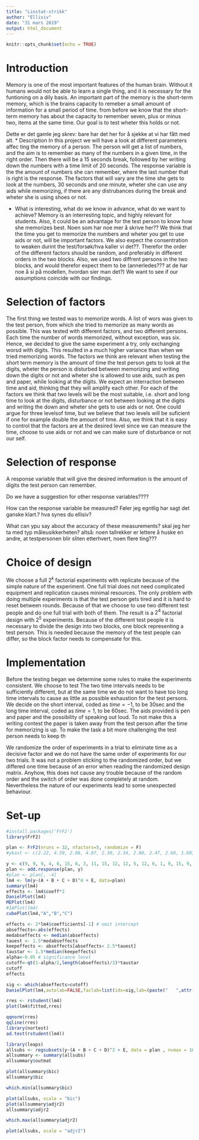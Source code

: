 ```yaml
---
title: "Linstat-strikk"
author: "Ellisiv"
date: "31 mars 2019"
output: html_document
---
```


```r
knitr::opts_chunk$set(echo = TRUE)
```

# Introduction
  Memory is one of the most important features of the human brain. Without it humans would not be able to learn a single thing, and it is necessary for the funtioning on a dily basis. 
  An important part of the memory is the short-term memory, which is the brains capacity to remeber a small amount of information for a small period of time. from before we know that the short-term memory has about the capacity to remember seven, plus or minus two, items at the same time. Our goal is to test wheter this holds or not. 


Dette er det gamle jeg skrev: bare har det her for å sjekke at vi har fått med alt.
 * Description
 In this project we will have a look at different parameters affec ting the memory of a person. The person will get a list of numbers, and the aim is to remember as many of the numbers in a given time, in the right order. Then there will be a 15 seconds break, followed by her writing down the numbers with a time limit of 20 seconds. The response variable is the the amount of numbers she can remember, where the last number that is right is the response. The factors that will vary are the time she gets to look at the numbers, 30 seconds and one minute, wheter she can use any aids while memorizing, if there are any distrubances during the break and wheter she is using shoes or not. 

 * What is interesting, what do we know in advance, what do we want to achieve?
 Memory is an interresting topic, and highly relevant for students. Also, it could be an advantage for the test person to know how she memorizes best. Noen som har noe mer å skrive her??
 We think that the time you get to memorize the numbers and wheter you get to use aids or not, will be important factors. We also expect the consentration to weaken durint the test/forsøk/hva kaller vi det??. Therefor the order of the different factors should be random, and preferably in different orders in the two blocks. Also, we used two diffrent persons in the two blocks, and would therefor expect them to be (annerledes??? at de har noe å si på modellen, hvordan sier man det?)
 We want to see if our assumptions coincide with our findings. 


# Selection of factors
  The first thing we tested was to memorize words. A list of wors was given to the test person, from which she tried to memorize as many words as possible. This was tested with different factors, and two different persons. Each time the number of words memorized, without exception, was six. Hence, we decided to give the same experiment a try, only exchanging worsd with digits. This resulted in a much higher variance than when we tried memorizing words. 
  The factors we think are relevant when testing the short term memory is the amount of time the test person gets to look at the digits, wheter the person is disturbed between memorizing and writing down the digits or not and wheter she is allowed to use aids, such as pen and paper, while looking at the digits. 
  We expect an interraction between time and aid, thinking that they will amplify each other. For each of the factors we think that two levels will be the most suitable, i.e. short and long time to look at the digits, disturbance or not between looking at the digits and writing the down and wheter she gets to use aids or not. One could argue for three levelsof time, but we believe that two levels will be suficient if one for example double the amount of time.
  Also, we think that it is easy to control that the factors are at the desired level since we can measure the time, choose to use aids or not and we can make sure of disturbance or not our self. 

# Selection of response
  A response variable that will give the desired imformation is the amount of digits the test person can remember.
  
  Do we have a suggestion for other response variables????
  
  How can the response variable be measured? Føler jeg egntlig har sagt det ganske klart.? hva synes du ellisiv?
  
  What can ypu say about the accuracy of these measurements?
  skal jeg her ta med typ måleusikkerheten? altså: noen tallrekker er lettere å huske en andre, at testpersonen blir sliten etterhvert, noen flere ting???



# Choice of design 
We choose a full $2^k$ factorial experiments with replicate because of the simple nature of the experiment. One full trial does not need complicated equipment and replication causes minimal resources. The only problem with doing multiple experiments is that the test person gets tired and it is hard to reset between rounds. Because of that we choose to use two different test people and do one full trial with both of them. The result is a $2^4$ factorial design with $2^5$ experiments. Because of the different test people it is necessary to divide the design into two blocks, one block representing a test person. This is needed because the memory of the test people can differ, so the block factor needs to compensate for this. 

# Implementation
Before the testing began we determine some rules to make the experiments consistent. We choose to test The two time intervals needs to be sufficiently different, but at the same time we do not want to have too long time intervals to cause as little as possible exhaustion for the test persons. We decide on the short interval, coded as $time = -1$, to be $30$sec and the long time interval, coded as $time = 1$, to be $60$sec. The aids provided is pen and paper and the possibility of speaking out loud. To not make this a writing contest the paper is taken away from the test person after the time for memorizing is up. To make the task a bit more challenging the test person needs to keep th

We randomize the order of experiments in a trial to eliminate time as a decisive factor and we do not have the same order of experiments for our two trials. It was not a problem sticking to the randomized order, but we differed one time because of an error when reading the randomized design matrix. Anyhow, this does not cause any trouble because of the random order and the switch of order was done completely at random.   
Nevertheless the nature of our experiments lead to some unexpected behaviour. 

# Set-up

```r
#install.packages('FrF2')
library(FrF2)

plan <- FrF2(nruns = 32, nfactors=5, randomize = F)
#ykast <- c(2.22, 4.50, 2.88, 4.07, 2.30, 2.34, 2.00, 2.47, 2.60, 1.60, 3.98, 3.38, 2.82, 2.61, 1.88, 3.20, 2.63, 2.22, 3.38, 6.00, 4.06, 1.53, 5.70, 5.30, 2.01, 1.82, 2.60, 7.0, 1.57, 3.20, 4.00, 2.49)

y <- c(9, 9, 9, 4, 6, 15, 6, 3, 11, 15, 12, 12, 5, 12, 6, 1, 9, 15, 9, 11, 12, 12, 6, 12, 12, 0.01, 9, 15, 7, 15, 6, 9)
plan <- add.response(plan, y)
#plan <- plan[, -4]
lm4 <- lm(y~(A + B + C + D)^4 + E, data=plan)
summary(lm4)
effects <- lm4$coeff*2
DanielPlot(lm4)
MEPlot(lm4)
#IAPlot(lm4)
cubePlot(lm4,"A","B","C")

effects <- 2*lm4$coefficients[-1] # omit intercept
abseffects<-abs(effects)
medabseffects <- median(abseffects)
tauest <- 1.5*medabseffects
keepeffects <- abseffects[abseffects< 2.5*tauest]
taustar <- 1.5*median(keepeffects)
alpha<-0.05 # significance level
cutoff<-qt(1-alpha/2,length(abseffects)/3)*taustar
cutoff
effects 

sig <- which(abseffects>cutoff)
DanielPlot(lm4,autolab=FALSE,faclab=list(idx=sig,lab=(paste("   ",attr(lm4$terms,"term.labels"))[sig])))

rres <- rstudent(lm4)
plot(lm4$fitted,rres)

qqnorm(rres)
qqline(rres)
library(nortest)
ad.test(rstudent(lm4))

```

```r
library(leaps)
allsubs <- regsubsets(y~(A + B + C + D)^2 + E, data = plan , nvmax = 16)
allsummary <- summary(allsubs)
allsummary$outmat

plot(allsummary$bic)
allsummary$bic

which.min(allsummary$bic)

plot(allsubs, scale = "bic")
plot(allsummary$adjr2)
allsummary$adjr2

which.max(allsummary$adjr2)

plot(allsubs, scale = "adjr2")

```

